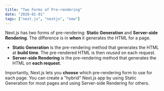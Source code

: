 ```yaml
---
title: "Two Forms of Pre-rendering"
date: "2020-01-01"
tags: ["next.js", "nextjs", "new"]
---
```


Next.js has two forms of pre-rendering: **Static Generation** and **Server-side
Rendering**. The difference is in **when** it generates the HTML for a page.

-   **Static Generation** is the pre-rendering method that generates the HTML at
    **build time**. The pre-rendered HTML is then _reused_ on each request.
-   **Server-side Rendering** is the pre-rendering method that generates the
    HTML on **each request**.

Importantly, Next.js lets you **choose** which pre-rendering form to use for
each page. You can create a "hybrid" Next.js app by using Static Generation for
most pages and using Server-side Rendering for others.

